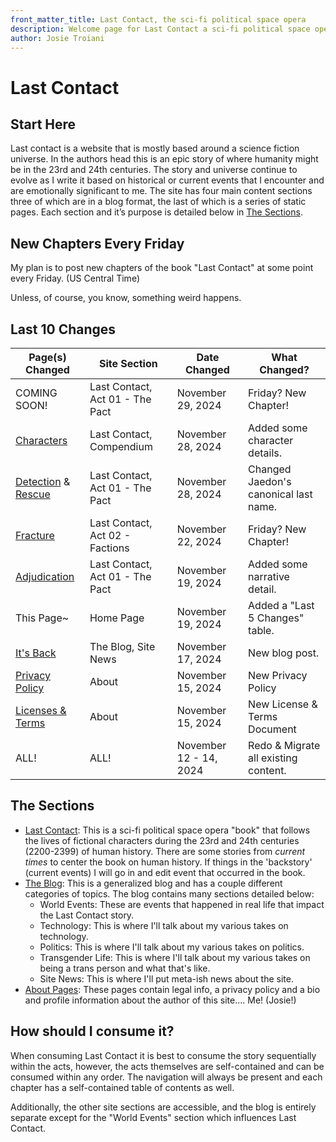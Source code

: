 ```yaml
---
front_matter_title: Last Contact, the sci-fi political space opera
description: Welcome page for Last Contact a sci-fi political space opera sent in the 23rd and 24th centuries of humanity's existence.
author: Josie Troiani
---
```

# Last Contact

## Start Here

Last contact is a website that is mostly based around a science fiction universe. In the authors head this is an epic story of where humanity might be in the 23rd and 24th centuries. The story and universe continue to evolve as I write it based on historical or current events that I encounter and are emotionally significant to me. The site has four main content sections three of which are in a blog format, the last of which is a series of static pages. Each section and it’s purpose is detailed below in [The Sections](./#the-sections).

## New Chapters Every Friday

My plan is to post new chapters of the book "Last Contact" at some point every Friday. (US Central Time)

Unless, of course, you know, something weird happens.

## Last 10 Changes

| Page(s) Changed | Site Section | Date Changed | What Changed? |
| --------------- | ------------ | ------------ | ------------- |
| COMING SOON! | Last Contact, Act 01 - The Pact | November 29, 2024 | Friday? New Chapter! |
| [Characters](./lastcontact/compendium/characters.mdx) | Last Contact, Compendium | November 28, 2024 | Added some character details. |
| [Detection](./lastcontact/thepact/detection.mdx) & [Rescue](./lastcontact/thepact/rescue.mdx) | Last Contact, Act 01 - The Pact | November 28, 2024 | Changed Jaedon's canonical last name. |
| [Fracture](./lastcontact/factions/fracture.mdx) | Last Contact, Act 02 - Factions | November 22, 2024 | Friday? New Chapter! |
| [Adjudication](./lastcontact/thepact/adjudication.mdx) | Last Contact, Act 01 - The Pact | November 19, 2024 | Added some narrative detail. |
| This Page~ | Home Page | November 19, 2024 | Added a "Last 5 Changes" table. |
| [It's Back](./theblog/sitenews/itsback.mdx) | The Blog, Site News | November 17, 2024 | New blog post. |
| [Privacy Policy](./about/privacy.mdx) | About | November 15, 2024 | New Privacy Policy |
| [Licenses & Terms](./about/license.mdx) | About | November 15, 2024 | New License & Terms Document |
| ALL! | ALL! | November 12 - 14, 2024 | Redo & Migrate all existing content. |

## The Sections

- [Last Contact](./lastcontact): This is a sci-fi political space opera "book" that follows the lives of fictional characters during the 23rd and 24th centuries (2200-2399) of human history. There are some stories from *current times* to center the book on human history. If things in the 'backstory' (current events) I will go in and edit event that occurred in the book.
- [The Blog](./theblog): This is a generalized blog and has a couple different categories of topics. The blog contains many sections detailed below:
  - World Events: These are events that happened in real life that impact the Last Contact story.
  - Technology: This is where I'll talk about my various takes on technology.
  - Politics: This is where I'll talk about my various takes on politics.
  - Transgender Life: This is where I'll talk about my various takes on being a trans person and what that's like.
  - Site News: This is where I'll put meta-ish news about the site.
- [About Pages](./about): These pages contain legal info, a privacy policy and a bio and profile information about the author of this site.... Me! (Josie!)

## How should I consume it?

When consuming Last Contact it is best to consume the story sequentially within the acts, however, the acts themselves are self-contained and can be consumed within any order. The navigation will always be present and each chapter has a self-contained table of contents as well.

Additionally, the other site sections are accessible, and the blog is entirely separate except for the "World Events" section which influences Last Contact.
